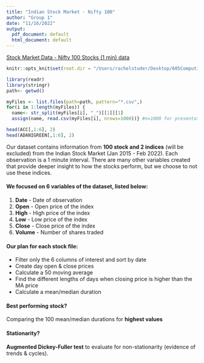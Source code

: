 ```yaml
---
title: "Indian Stock Market - Nifty 100"
author: "Group 1"
date: "11/16/2022"
output:
  pdf_document: default
  html_document: default
---
```

[Stock Market Data - Nifty 100 Stocks (1 min) data](https://www.kaggle.com/datasets/debashis74017/stock-market-data-nifty-50-stocks-1-min-data?select=1.+Data+description.txt)
```r
knitr::opts_knit$set(root.dir = "/Users/rachelstuder/Desktop/605Computing/Project")
```
```r
library(readr)
library(stringr)
path<- getwd()
```
```r
myFiles <- list.files(path=path, pattern="*.csv",)
for(i in 1:length(myFiles)) {
  name<- str_split(myFiles[i], "_")[[1]][1]
  assign(name, read.csv(myFiles[i], nrows=1000))} #n=1000 for presentation purposes
```
```r
head(ACC[,1:6], 2)
head(ADANIGREEN[,1:6], 2)
```

Our dataset contains information from **100 stock and 2 indices** (will be excluded) from the Indian Stock Market (Jan 2015 - Feb 2022). 
Each observation is a 1 minute interval. There are many other variables created that provide deeper insight to how the stocks perform, but we choose to not use these indices.

#### We focused on 6 variables of the dataset, listed below:

1) **Date** - Date of observation
2) **Open** - Open price of the index
3) **High** - High price of the index
4) **Low** - Low price of the index
5) **Close** - Close price of the index
6) **Volume** - Number of shares traded

#### Our plan for each stock file:

+ Filter only the 6 columns of interest and sort by date
+ Create day open & close prices
+ Calculate a 50 moving average
+ Find the different lengths of days when closing price is higher than the MA price
+ Calculate a mean/median duration

#### Best performing stock?
Comparing the 100 mean/median durations for **highest values**

#### Stationarity?
**Augmented Dickey-Fuller test** to evaluate for non-stationarity (evidence of trends & cycles).
